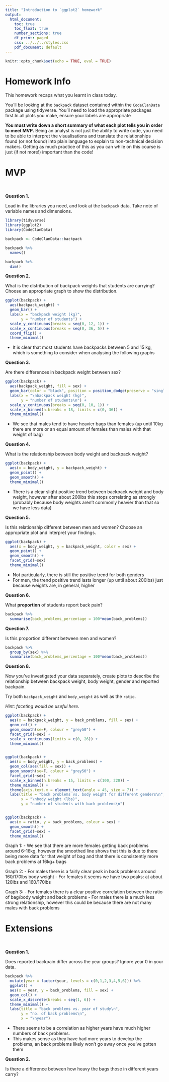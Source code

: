 ```yaml
---
title: "Introduction to `ggplot2` homework"
output:
  html_document:
    toc: true
    toc_float: true
    number_sections: true
    df_print: paged
    css: ../../../styles.css
    pdf_document: default
---
```


```r
knitr::opts_chunk$set(echo = TRUE, eval = TRUE)
```

# Homework Info

This homework recaps what you learnt in class today. 

You'll be looking at the `backpack` dataset contained within the `CodeClanData` package using tidyverse. You'll need to load the appropriate packages first.In all plots you make, ensure your labels are appropriate 

**You must write down a short summary of what each plot tells you in order to meet MVP.** Being an analyst is not just the ability to write code, you need to be able to interpret the visualisations and translate the relationships found (or not found) into plain language to explain to non-technical decision makers. Getting as much practice of this as you can while on this course is just (if not more!) important than the code!



# MVP

<br>

**Question 1.**  

Load in the libraries you need, and look at the `backpack` data. Take note of variable names and dimensions.   

```r
library(tidyverse)
library(ggplot2)
library(CodeClanData)

backpack <- CodeClanData::backpack

backpack %>% 
  names()

backpack %>% 
  dim()
```


**Question 2.**

What is the distribution of backpack weights that students are carrying? Choose an appropriate graph to show the distribution. 

```r
ggplot(backpack) +
  aes(backpack_weight) +
  geom_bar() +
  labs(x = "backpack weight (kg)",
       y = "number of students") +
  scale_y_continuous(breaks = seq(0, 12, 1)) +
  scale_x_continuous(breaks = seq(0, 36, 5)) +
  coord_flip() +
  theme_minimal()
```
- It is clear that most students have backpacks between 5 and 15 kg, which is
something to consider when analysing the following graphs


**Question 3.**  

Are there differences in backpack weight between sex?   

```r
ggplot(backpack) +
  aes(backpack_weight, fill = sex) +
  geom_bar(color = "black", position = position_dodge(preserve = "single")) +
  labs(x = "\nbackpack weight (kg)",
       y = "number of students\n") +
  scale_y_continuous(breaks = seq(0, 10, 1)) +
  scale_x_binned(n.breaks = 18, limits = c(0, 36)) +
  theme_minimal()
```
- We see that males tend to have heavier bags than females (up until 10kg
there are more or an equal amount of females than males with that weight of bag)


**Question 4.**  

What is the relationship between body weight and backpack weight?

```r
ggplot(backpack) +
  aes(x = body_weight, y = backpack_weight) +
  geom_point() +
  geom_smooth() +
  theme_minimal()
```
- There is a clear slight positive trend between backpack weight and body weight,
however after about 200lbs this stops correlating as strongly (probably because
body weights aren't commonly heavier than that so we have less data)


**Question 5.**  

Is this relationship different between men and women? Choose an appropriate plot and interpret your findings.  

```r
ggplot(backpack) +
  aes(x = body_weight, y = backpack_weight, color = sex) +
  geom_point() +
  geom_smooth() +
  facet_grid(~sex)
  theme_minimal()
```
- Not particularly, there is still the positive trend for both genders
- For men, the trend positive trend lasts longer (up until about 200lbs) just
because weights are, in general, higher


**Question 6.**  

What **proportion** of students report back pain?   

```r
backpack %>% 
  summarise(back_problems_percentage = 100*mean(back_problems))
```


**Question 7.**  

Is this proportion different between men and women? 

```r
backpack %>%
  group_by(sex) %>% 
  summarise(back_problems_percentage = 100*mean(back_problems))
```


**Question 8.**  

Now you've investigated your data separately, create plots to describe the relationship between backpack weight, body weight, gender and reported backpain.

Try both `backpack_weight` and `body_weight` as well as the `ratio`.   

*Hint: faceting would be useful here*.   

```r
ggplot(backpack) +
  aes(x = backpack_weight, y = back_problems, fill = sex) +
  geom_col() +
  geom_smooth(se=F, colour = "grey50") +
  facet_grid(~sex) +
  scale_x_continuous(limits = c(0, 26)) +
  theme_minimal()


ggplot(backpack) +
  aes(x = body_weight, y = back_problems) +
  geom_col(aes(fill = sex)) +
  geom_smooth(se=F, colour = "grey50") +
  facet_grid(~sex) +
  scale_x_binned(n.breaks = 15, limits = c(100, 220)) +
  theme_minimal() +
  theme(axis.text.x = element_text(angle = 45, size = 7)) +
  labs(title = "back problems vs. body weight for different genders\n",
       x = "\nbody weight (lbs)",
       y = "number of students with back problems\n")


ggplot(backpack) +
  aes(x = ratio, y = back_problems, colour = sex) +
  geom_smooth() +
  facet_grid(~sex) +
  theme_minimal()
```
Graph 1:
- We see that there are more females getting back problems around 6-16kg,
however the smoothed line shows that this is due to there being more data for 
that weight of bag and that there is consistently more back problems at 16kg+
bags

Graph 2:
- For males there is a fairly clear peak in back problems around 160/170lbs
body weight
- For females it seems we have two peaks: at about 120lbs and 160/170lbs

Graph 3:
- For females there is a clear positive correlation between the ratio of
bag/body weight and back problems
- For males there is a much less strong relationship, however this could be
because there are not many males with back problems


# Extensions

<br>

**Question 1.** 

Does reported backpain differ across the year groups? Ignore year 0 in your data.  

```r
backpack %>% 
  mutate(year = factor(year, levels = c(0,1,2,3,4,5,6))) %>% 
  ggplot() +
  aes(x = year, y = back_problems, fill = sex) +
  geom_col() +
  scale_x_discrete(breaks = seq(1, 6)) +
  theme_minimal() +
  labs(title = "back problems vs. year of study\n",
       y = "no. of back problems\n",
       x = "\nyear")
```
- There seems to be a correlation as higher years have much higher numbers of
back problems.
- This makes sense as they have had more years to develop the problems, an back
problems likely won't go away once you've gotten them


**Question 2.** 

Is there a difference between how heavy the bags those in different years carry?

```r

```

